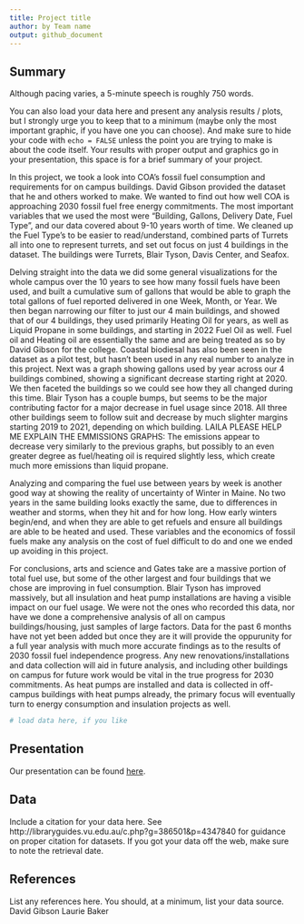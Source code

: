```yaml
---
title: Project title
author: by Team name
output: github_document
---
```


## Summary

Although pacing varies, a 5-minute speech is roughly 750 words. 

You can also load your data here and present any analysis results / plots, but I strongly urge you to keep that to a minimum (maybe only the most important graphic, if you have one you can choose). 
And make sure to hide your code with  `echo = FALSE` unless the point you are trying to make is about the code itself.
Your results with proper output and graphics go in your presentation, this space is for a brief summary of your project.


In this project, we took a look into COA's fossil fuel consumption and requirements for on campus buildings. David Gibson provided the dataset that he and others worked to make. We wanted to find out how well COA is approaching 2030 fossil fuel free energy commitments. The most important variables that we used the most were "Building, Gallons, Delivery Date, Fuel Type", and our data covered about 9-10 years worth of time. We cleaned up the Fuel Type's to be easier to read/understand, combined parts of Turrets all into one to represent turrets, and set out focus on just 4 buildings in the dataset. The buildings were Turrets, Blair Tyson, Davis Center, and Seafox. 


Delving straight into the data we did some general visualizations for the whole campus over the 10 years to see how many fossil fuels have been used, and built a cumulative sum of gallons that would be able to graph the total gallons of fuel reported delivered in one Week, Month, or Year. 
We then began narrowing our filter to just our 4 main buildings, and showed that of our 4 buildings, they used primarily Heating Oil for years, as well as Liquid Propane in some buildings, and starting in 2022 Fuel Oil as well. Fuel oil and Heating oil are essentially the same and are being treated as so by David Gibson for the college. Coastal biodiesal has also been seen in the dataset as a pilot test, but hasn't been used in any real number to analyze in this project. Next was a  graph showing gallons used by year across our 4 buildings combined, showing a significant decrease starting right at 2020. We then faceted the buildings so we could see how they all changed during this time. Blair Tyson has a couple bumps, but seems to be the major contributing factor for a major decrease in fuel usage since 2018. All three other buildings seem to follow suit and decrease by much slighter margins starting 2019 to 2021, depending on which building. 
LAILA PLEASE HELP ME EXPLAIN THE EMMISSIONS GRAPHS:
The emissions appear to decrease very similarly to the previous graphs, but possibly to an even greater degree as fuel/heating oil is required slightly less, which create much more emissions than liquid propane.

Analyzing and comparing the fuel use between years by week is another good way at showing the reality of uncertainty of Winter in Maine. No two years in the same building looks exactly the same, due to differences in weather and storms, when they hit and for how long. How early winters begin/end, and when they are able to get refuels and ensure all buildings are able to be heated and used. These variables and the economics of fossil fuels make any analysis on the cost of fuel difficult to do and one we ended up avoiding in this project. 

For conclusions, arts and science and Gates take are a massive portion of total fuel use, but some of the other largest and four buildings that we chose are improving in fuel consumption. Blair Tyson has improved massively, but all insulation and heat pump installations are having a visible impact on our fuel usage.
We were not the ones who recorded this data, nor have we done a comprehensive analysis of all on campus buildings/housing, just samples of large factors. Data for the past 6 months have not yet been added but once they are it will provide the oppurunity for a full year analysis with much more accurate findings as to the results of 2030 fossil fuel independence progress. 
Any new renovations/installations and data collection will aid in future analysis, and including other buildings on campus for future work would be vital in the true progress for 2030 commitments. As heat pumps are installed and data is collected in off-campus buildings with heat pumps already, the primary focus will eventually turn to energy consumption and insulation projects as well. 





```r
# load data here, if you like
```

## Presentation

Our presentation can be found [here](https://docs.google.com/presentation/d/1t2GxDbUH6NDmP4Pe5QId8575PwLDZYPMa0FtLBfIIRo/edit).

## Data 

Include a citation for your data here. 
See http://libraryguides.vu.edu.au/c.php?g=386501&p=4347840 for guidance on proper citation for datasets. 
If you got your data off the web, make sure to note the retrieval date.

## References

List any references here. You should, at a minimum, list your data source.
David Gibson
Laurie Baker


